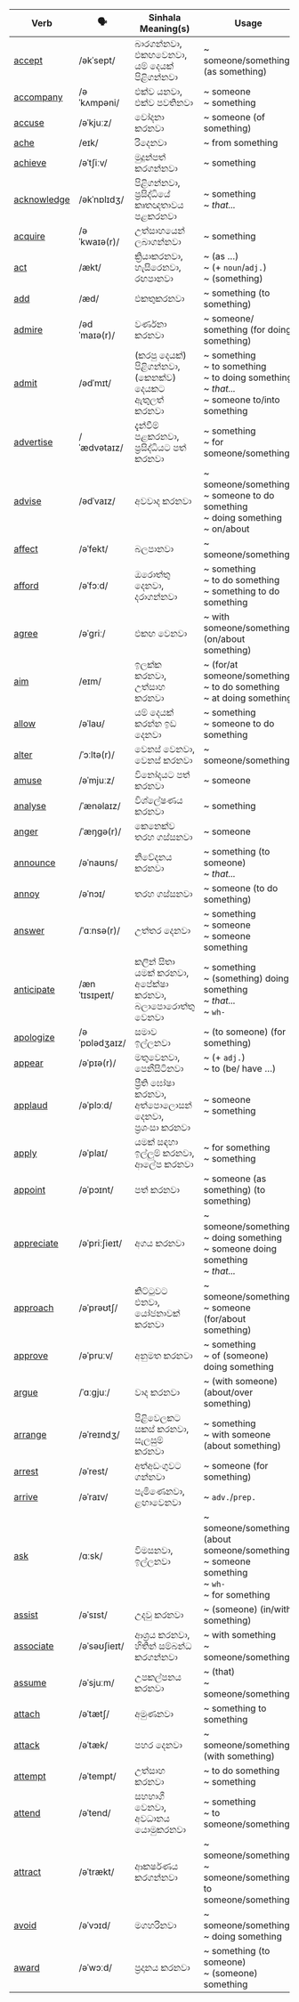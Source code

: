 | Verb                                                              | 🗣️            | Sinhala Meaning(s)                                              | Usage                                                                                                   |
| ----------------------------------------------------------------- | ------------- | --------------------------------------------------------------- | ------------------------------------------------------------------------------------------------------- |
| <a href="/essential-verbs/a/examples#accept">accept</a>           | /əkˈsept/     | බාරගන්නවා,<br/>එකඟවෙනවා,<br/>යම් දෙයක් පිළිගන්නවා               | ~ someone/something (as something)                                                                      |
| <a href="/essential-verbs/a/examples#accompany">accompany</a>     | /əˈkʌmpəni/   | එක්ව යනවා,<br/>එක්ව පවතිනවා                                     | ~ someone<br/>~ something                                                                               |
| <a href="/essential-verbs/a/examples#accuse">accuse</a>           | /əˈkjuːz/     | චෝදනා කරනවා                                                     | ~ someone (of something)                                                                                |
| <a href="/essential-verbs/a/examples#ache">ache</a>               | /eɪk/         | රිදෙනවා                                                         | ~ from something                                                                                        |
| <a href="/essential-verbs/a/examples#achieve">achieve</a>         | /əˈtʃiːv/     | මුදුන්පත් කරගන්නවා                                              | ~ something                                                                                             |
| <a href="/essential-verbs/a/examples#acknowledge">acknowledge</a> | /əkˈnɒlɪdʒ/   | පිළිගන්නවා,<br/>ප්‍රසිද්ධියේ කෘතඥතාවය පළකරනවා                   | ~ something<br/>~ _that..._                                                                             |
| <a href="/essential-verbs/a/examples#acquire">acquire</a>         | /əˈkwaɪə(r)/  | උත්සාහයෙන් ලබාගන්නවා                                            | ~ something                                                                                             |
| <a href="/essential-verbs/a/examples#act">act</a>                 | /ækt/         | ක්‍රියාකරනවා,<br/>හැසිරෙනවා,<br/>රඟපානවා                        | ~ (as …)<br/>~ (+ `noun`/`adj.`)<br/>~ (something)                                                      |
| <a href="/essential-verbs/a/examples#add">add</a>                 | /æd/          | එකතුකරනවා                                                       | ~ something (to something)                                                                              |
| <a href="/essential-verbs/a/examples#admire">admire</a>           | /ədˈmaɪə(r)/  | වර්ණනා කරනවා                                                    | ~ someone/ something (for doing something)                                                              |
| <a href="/essential-verbs/a/examples#admit">admit</a>             | /ədˈmɪt/      | (කරපු දෙයක්) පිළිගන්නවා,<br/>(කෙනක්ව) දෙයකට ඇතුලත් කරනවා        | ~ something<br/>~ to something<br/>~ to doing something<br/>~ _that..._<br/>~ someone to/into something |
| <a href="/essential-verbs/a/examples#advertise">advertise</a>     | /ˈædvətaɪz/   | දැන්වීම් පළකරනවා,<br/>ප්‍රසිද්ධියට පත් කරනවා                    | ~ something<br/>~ for someone/something                                                                 |
| <a href="/essential-verbs/a/examples#advise">advise</a>           | /ədˈvaɪz/     | අවවාද කරනවා                                                     | ~ someone/something<br/>~ someone to do something<br/>~ doing something<br/>~ on/about                  |
| <a href="/essential-verbs/a/examples#affect">affect</a>           | /əˈfekt/      | බලපානවා                                                         | ~ someone/something                                                                                     |
| <a href="/essential-verbs/a/examples#afford">afford</a>           | /əˈfɔːd/      | ඔරොත්තු දෙනවා,<br/>දරාගන්නවා                                    | ~ something<br/>~ to do something<br/>~ something to do something                                       |
| <a href="/essential-verbs/a/examples#agree">agree</a>             | /əˈɡriː/      | එකඟ වෙනවා                                                       | ~ with someone/something (on/about something)                                                           |
| <a href="/essential-verbs/a/examples#aim">aim</a>                 | /eɪm/         | ඉලක්ක කරනවා,<br/>උත්සාහ කරනවා                                   | ~ (for/at someone/something)<br/>~ to do something<br/>~ at doing something                             |
| <a href="/essential-verbs/a/examples#allow">allow</a>             | /əˈlaʊ/       | යම් දෙයක් කරන්න ඉඩ දෙනවා                                        | ~ something<br/>~ someone to do something                                                               |
| <a href="/essential-verbs/a/examples#alter">alter</a>             | /ˈɔːltə(r)/   | වෙනස් වෙනවා,<br/>වෙනස් කරනවා                                    | ~ someone/something                                                                                     |
| <a href="/essential-verbs/a/examples#amuse">amuse</a>             | /əˈmjuːz/     | විනෝදයට පත් කරනවා                                               | ~ someone                                                                                               |
| <a href="/essential-verbs/a/examples#analyse">analyse</a>         | /ˈænəlaɪz/    | විශ්ලේෂණය කරනවා                                                 | ~ something                                                                                             |
| <a href="/essential-verbs/a/examples#anger">anger</a>             | /ˈæŋɡə(r)/    | කෙනෙක්ව තරහ ගස්සනවා                                             | ~ someone                                                                                               |
| <a href="/essential-verbs/a/examples#announce">announce</a>       | /əˈnaʊns/     | නිවේදනය කරනවා                                                   | ~ something (to someone)<br/>~ _that..._                                                                |
| <a href="/essential-verbs/a/examples#annoy">annoy</a>             | /əˈnɔɪ/       | තරහ ගස්සනවා                                                     | ~ someone (to do something)                                                                             |
| <a href="/essential-verbs/a/examples#answer">answer</a>           | /ˈɑːnsə(r)/   | උත්තර දෙනවා                                                     | ~ something<br/>~ someone<br/>~ someone something                                                       |
| <a href="/essential-verbs/a/examples#anticipate">anticipate</a>   | /ænˈtɪsɪpeɪt/ | කලින් සිතා යමක් කරනවා,<br/>අපේක්ෂා කරනවා,<br/>බලාපොරොත්තු වෙනවා | ~ something<br/>~ (something) doing something<br/>~ _that..._<br/>~ `wh-`                               |
| <a href="/essential-verbs/a/examples#apologize">apologize</a>     | /əˈpɒlədʒaɪz/ | සමාව ඉල්ලනවා                                                    | ~ (to someone) (for something)                                                                          |
| <a href="/essential-verbs/a/examples#appear">appear</a>           | /əˈpɪə(r)/    | මතුවෙනවා,<br/>පෙනීසිටිනවා                                       | ~ (+ `adj.`)<br/>~ to (be/ have …)                                                                      |
| <a href="/essential-verbs/a/examples#applaud">applaud</a>         | /əˈplɔːd/     | ප්‍රීති ඝෝෂා කරනවා,<br/>අත්පොලොසන් දෙනවා,<br/>ප්‍රශංසා කරනවා    | ~ someone<br/>~ something                                                                               |
| <a href="/essential-verbs/a/examples#apply">apply</a>             | /əˈplaɪ/      | යමක් සඳහා ඉල්ලුම් කරනවා,<br/>ආලේප කරනවා                         | ~ for something<br/>~ something                                                                         |
| <a href="/essential-verbs/a/examples#appoint">appoint</a>         | /əˈpɔɪnt/     | පත් කරනවා                                                       | ~ someone (as something) (to something)                                                                 |
| <a href="/essential-verbs/a/examples#appreciate">appreciate</a>   | /əˈpriːʃieɪt/ | අගය කරනවා                                                       | ~ someone/something<br/>~ doing something<br/>~ someone doing something<br/>~ _that..._                 |
| <a href="/essential-verbs/a/examples#approach">approach</a>       | /əˈprəʊtʃ/    | කිට්ටුවට එනවා,<br/>යෝජනාවක් කරනවා                               | ~ someone/something<br/>~ someone (for/about something)                                                 |
| <a href="/essential-verbs/a/examples#approve">approve</a>         | /əˈpruːv/     | අනුමත කරනවා                                                     | ~ something<br/>~ of (someone) doing something                                                          |
| <a href="/essential-verbs/a/examples#argue">argue</a>             | /ˈɑːɡjuː/     | වාද කරනවා                                                       | ~ (with someone) (about/over something)                                                                 |
| <a href="/essential-verbs/a/examples#arrange">arrange</a>         | /əˈreɪndʒ/    | පිළිවෙලකට සකස් කරනවා,<br/>සැලසුම් කරනවා                         | ~ something<br/>~ with someone (about something)                                                        |
| <a href="/essential-verbs/a/examples#arrest">arrest</a>           | /əˈrest/      | අත්අඩංගුවට ගන්නවා                                               | ~ someone (for something)                                                                               |
| <a href="/essential-verbs/a/examples#arrive">arrive</a>           | /əˈraɪv/      | පැමිණෙනවා,<br/>ළඟාවෙනවා                                         | ~ `adv.`/`prep.`                                                                                        |
| <a href="/essential-verbs/a/examples#ask">ask</a>                 | /ɑːsk/        | විමසනවා,<br/>ඉල්ලනවා                                            | ~ someone/something (about someone/something)<br/>~ someone something<br/>~ `wh-`<br/>~ for something   |
| <a href="/essential-verbs/a/examples#assist">assist</a>           | /əˈsɪst/      | උදවු කරනවා                                                      | ~ (someone) (in/with something)                                                                         |
| <a href="/essential-verbs/a/examples#associate">associate</a>     | /əˈsəʊʃieɪt/  | ආශ්‍රය කරනවා,<br/>හිතින් සම්බන්ධ කරගන්නවා                       | ~ with something<br/>~ someone/something                                                                |
| <a href="/essential-verbs/a/examples#assume">assume</a>           | /əˈsjuːm/     | උපකල්පනය කරනවා                                                  | ~ (that)<br/>~ someone/something                                                                        |
| <a href="/essential-verbs/a/examples#attach">attach</a>           | /əˈtætʃ/      | අමුණනවා                                                         | ~ something to something                                                                                |
| <a href="/essential-verbs/a/examples#attack">attack</a>           | /əˈtæk/       | පහර දෙනවා                                                       | ~ someone/something (with something)                                                                    |
| <a href="/essential-verbs/a/examples#attempt">attempt</a>         | /əˈtempt/     | උත්සාහ කරනවා                                                    | ~ to do something<br/>~ something                                                                       |
| <a href="/essential-verbs/a/examples#attend">attend</a>           | /əˈtend/      | සහභාගී වෙනවා,<br/>අවධානය යොමුකරනවා                              | ~ something<br/>~ to someone/something                                                                  |
| <a href="/essential-verbs/a/examples#attract">attract</a>         | /əˈtrækt/     | ආකර්ෂණය කරගන්නවා                                                | ~ someone/something<br/>~ someone/something to someone/something                                        |
| <a href="/essential-verbs/a/examples#avoid">avoid</a>             | /əˈvɔɪd/      | මගහරිනවා                                                        | ~ someone/something<br/>~ doing something                                                               |
| <a href="/essential-verbs/a/examples#award">award</a>             | /əˈwɔːd/      | ප්‍රදානය කරනවා                                                  | ~ something (to someone)<br/>~ (someone) something                                                      |
